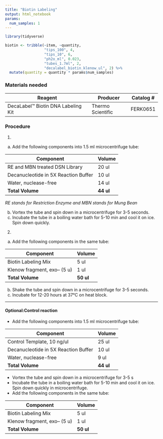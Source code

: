 ```yaml
---
title: "Biotin Labeling"
output: html_notebook
params:
  num_samples: 1
---
```


```r
library(tidyverse)
```

```r
biotin <- tribble(~item, ~quantity,
                  "tips_100", 4,
                  "tips_10", 6, 
                  "ph2o_ml", 0.023,
                  "tubes_1.7ml", 2,
                  "decalabel_biotin_klenow_ul", 2) %>% 
  mutate(quantity = quantity * params$num_samples)
```

### Materials needed

| Reagent                                | Producer         | Catalog #      |            
|----------------------------------------|------------------|-----------|
|DecaLabel™ Biotin DNA Labeling Kit |Thermo Scientific | FERK0651   |                     

### Procedure

1. 
a. Add the following components into 1.5 ml microcentrifuge tube:

|Component|Volume|
|---------|------|
|RE and MBN treated DSN Library| 20 ul|
|Decanucleotide in 5X Reaction Buffer| 10 ul|
| Water, nuclease-free| 14 ul|
|**Total Volume**| **44 ul**|
*RE stands for Restriction Enzyme and MBN stands for Mung Bean*

b. Vortex the tube and spin down in a microcentrifuge for 3-5 seconds.
c. Incubate the tube in a boiling water bath for 5-10 min and cool it on ice. Spin down quickly.  
2. 
a. Add the following components in the same tube:

|Component|Volume|
|---------|------|
|Biotin Labeling Mix| 5 ul|
|Klenow fragment, exo– (5 u)| 1 ul|
|**Total Volume**| **50 ul**|

b. Shake the tube and spin down in a microcentrifuge for 3-5 seconds.  
c. Incubate for 12-20 hours at 37°C on heat block. 

---
#### Optional:Control reaction
- Add the following components into 1.5 ml microcentrifuge tube:

|Component|Volume|
|---------|------|
|Control Template, 10 ng/ul | 25 ul|
|Decanucleotide in 5X Reaction Buffer| 10 ul|
| Water, nuclease-free| 9 ul|
|**Total Volume**| **44 ul**|

- Vortex the tube and spin down in a microcentrifuge for 3-5 s
- Incubate the tube in a boiling water bath for 5-10 min and cool it on ice. Spin down quickly in microcentrifuge.
- Add the following components in the same tube:

|Component|Volume|
|---------|------|
|Biotin Labeling Mix| 5 ul|
|Klenow fragment, exo– (5 u)| 1 ul|
|**Total Volume**| **50 ul**|
